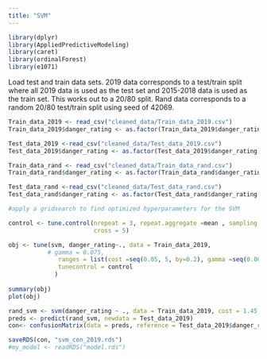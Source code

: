 ```yaml
---
title: "SVM"
---
```


```r
library(dplyr)
library(AppliedPredictiveModeling) 
library(caret)
library(ordinalForest)
library(e1071)
```


Load test and train data sets. 2019 data corresponds to a test/train split
where all 2019 data is used as the test set and 2015-2018 data is used as the 
train set. This works out to a 20/80 split. Rand data corresponds to a random
20/80 test/train split using seed of 42069.
```r
Train_data_2019 <- read_csv("cleaned_data/Train_data_2019.csv")
Train_data_2019$danger_rating <- as.factor(Train_data_2019$danger_rating )

Test_data_2019 <-read_csv("cleaned_data/Test_data_2019.csv")
Test_data_2019$danger_rating <- as.factor(Test_data_2019$danger_rating )

Train_data_rand <- read_csv("cleaned_data/Train_data_rand.csv")
Train_data_rand$danger_rating <- as.factor(Train_data_rand$danger_rating )

Test_data_rand <-read_csv("cleaned_data/Test_data_rand.csv")
Test_data_rand$danger_rating <- as.factor(Test_data_rand$danger_rating )
```


```r
#apply a gridsearch to find optimized hyperparameters for the SVM

control <- tune.control(nrepeat = 3, repeat.aggregate =mean , sampling = "cross",
                        cross = 5)

obj <- tune(svm, danger_rating~., data = Train_data_2019,
           # gamma = 0.075,
              ranges = list(cost =seq(0.05, 5, by=0.2), gamma =seq(0.001, 0.2, by=0.005)),
              tunecontrol = control
             )
  
summary(obj)
plot(obj)

```


```r
rand_svm <- svm(danger_rating ~ ., data = Train_data_2019, cost = 1.45	, gamma = 0.016)
preds <- predict(rand_svm, newdata = Test_data_2019)
con<- confusionMatrix(data = preds, reference = Test_data_2019$danger_rating)
```


```r
saveRDS(con, "svm_con_2019.rds")
#my_model <- readRDS("model.rds")
```




